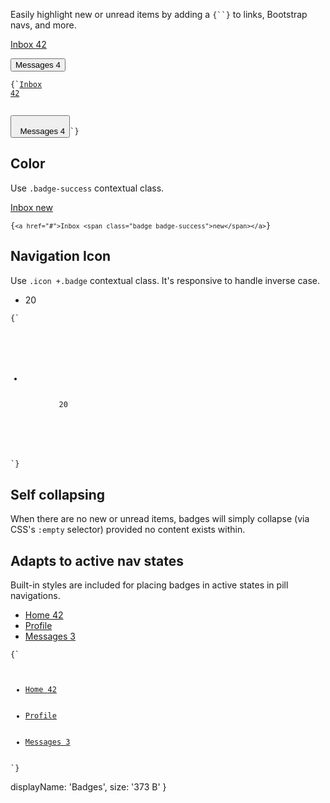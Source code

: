 
<p className="lead">
Easily highlight new or unread items by adding a <code>{`<span class="badge">`}</code> to links, Bootstrap navs, and more.
</p>

<a href="#">Inbox <span className="badge">42</span></a>

<button className="btn btn-primary" type="button">
  Messages <span className="badge">4</span>
</button>

<Code lang="html">{`<a href="#">Inbox <span class="badge">42</span></a>

<button className="btn btn-primary" type="button">
  Messages <span className="badge">4</span>
</button>`}</Code>

## Color

Use `.badge-success` contextual class.

<a href="#">Inbox <span className="badge badge-success">new</span></a>

<Code lang="html">{`<a href="#">Inbox <span class="badge badge-success">new</span></a>`}</Code>

## Navigation Icon

Use `.icon +.badge` contextual class. It's responsive to handle inverse case.

<nav className="navbar navbar-default m-b-0 simple-nav">
  <ul className="nav navbar-nav">
    <li className="m-r-0">
      <a className="p-r-0">
        <span className="icon icon-notification m-r-0"></span>
        <span className="badge">20</span>
      </a>
    </li>
  </ul>
</nav>

<Code lang="html">{`<nav class="navbar navbar-default m-b-0 simple-nav">
  <ul class="nav navbar-nav">
    <li class="m-r-0">
      <a class="p-r-0">
        <span class="icon icon-notification m-r-0"></span>
        <span class="badge">20</span>
      </a>
    </li>
  </ul>
</nav>`}</Code>

## Self collapsing

When there are no new or unread items, badges will simply collapse (via CSS's `:empty` selector) provided no content exists within.

## Adapts to active nav states

Built-in styles are included for placing badges in active states in pill navigations.

<ul className="nav nav-pills" role="tablist">
  <li role="presentation" className="active"><a href="#">Home <span className="badge">42</span></a></li>
  <li role="presentation"><a href="#">Profile</a></li>
  <li role="presentation"><a href="#">Messages <span className="badge">3</span></a></li>
</ul>

<Code lang="html">{`<ul class="nav nav-pills" role="tablist">
  <li role="presentation" class="active"><a href="#">Home <span class="badge">42</span></a></li>
  <li role="presentation"><a href="#">Profile</a></li>
  <li role="presentation"><a href="#">Messages <span class="badge">3</span></a></li>
</ul>`}</Code>

  displayName: 'Badges',
  size: '373 B'
}

